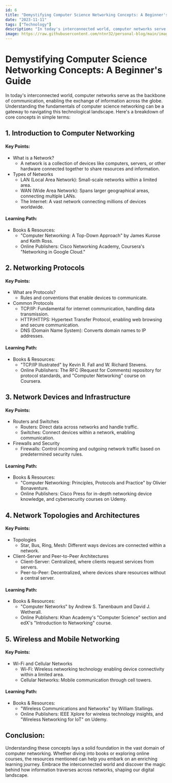 ```yaml
---
id: 6
title: "Demystifying Computer Science Networking Concepts: A Beginner's Guide"
date: "2023-11-11"
tags: ["Technology"]
description: "In today's interconnected world, computer networks serve as the backbone of communication, enabling the exchange of information across the globe."
image: https://raw.githubusercontent.com/ntnr32/personal-blog/main/images/1/cover.jpg
---
```

# Demystifying Computer Science Networking Concepts: A Beginner's Guide

In today's interconnected world, computer networks serve as the backbone of communication, enabling the exchange of information across the globe. Understanding the fundamentals of computer science networking can be a gateway to navigating this technological landscape. Here's a breakdown of core concepts in simple terms:

## 1. Introduction to Computer Networking

#### Key Points:

-   What is a Network?
    -   A network is a collection of devices like computers, servers, or other hardware connected together to share resources and information.
-   Types of Networks
    -   LAN (Local Area Network): Small-scale networks within a limited area.
    -   WAN (Wide Area Network): Spans larger geographical areas, connecting multiple LANs.
    -   The Internet: A vast network connecting millions of devices worldwide.

#### Learning Path:

-   Books & Resources:
    -   "Computer Networking: A Top-Down Approach" by James Kurose and Keith Ross.
    -   Online Publishers: Cisco Networking Academy, Coursera's "Networking in Google Cloud."

## 2. Networking Protocols

#### Key Points:

-   What are Protocols?
    -   Rules and conventions that enable devices to communicate.
-   Common Protocols
    -   TCP/IP: Fundamental for internet communication, handling data transmission.
    -   HTTP/HTTPS: Hypertext Transfer Protocol, enabling web browsing and secure communication.
    -   DNS (Domain Name System): Converts domain names to IP addresses.

#### Learning Path:

-   Books & Resources:
    -   "TCP/IP Illustrated" by Kevin R. Fall and W. Richard Stevens.
    -   Online Publishers: The RFC (Request for Comments) repository for protocol standards, and "Computer Networking" course on Coursera.

## 3. Network Devices and Infrastructure

#### Key Points:

-   Routers and Switches
    -   Routers: Direct data across networks and handle traffic.
    -   Switches: Connect devices within a network, enabling communication.
-   Firewalls and Security
    -   Firewalls: Control incoming and outgoing network traffic based on predetermined security rules.

#### Learning Path:

-   Books & Resources:
    -   "Computer Networking: Principles, Protocols and Practice" by Olivier Bonaventure.
    -   Online Publishers: Cisco Press for in-depth networking device knowledge, and cybersecurity courses on Udemy.

## 4. Network Topologies and Architectures

#### Key Points:

-   Topologies
    -   Star, Bus, Ring, Mesh: Different ways devices are connected within a network.
-   Client-Server and Peer-to-Peer Architectures
    -   Client-Server: Centralized, where clients request services from servers.
    -   Peer-to-Peer: Decentralized, where devices share resources without a central server.

#### Learning Path:

-   Books & Resources:
    -   "Computer Networks" by Andrew S. Tanenbaum and David J. Wetherall.
    -   Online Publishers: Khan Academy's "Computer Science" section and edX's "Introduction to Networking" course.

## 5. Wireless and Mobile Networking

#### Key Points:

-   Wi-Fi and Cellular Networks
    -   Wi-Fi: Wireless networking technology enabling device connectivity within a limited area.
    -   Cellular Networks: Mobile communication through cell towers.

#### Learning Path:

-   Books & Resources:
    -   "Wireless Communications and Networks" by William Stallings.
    -   Online Publishers: IEEE Xplore for wireless technology insights, and "Wireless Networking for IoT" on Udemy.

## Conclusion:

Understanding these concepts lays a solid foundation in the vast domain of computer networking. Whether diving into books or exploring online courses, the resources mentioned can help you embark on an enriching learning journey. Embrace the interconnected world and discover the magic behind how information traverses across networks, shaping our digital landscape.